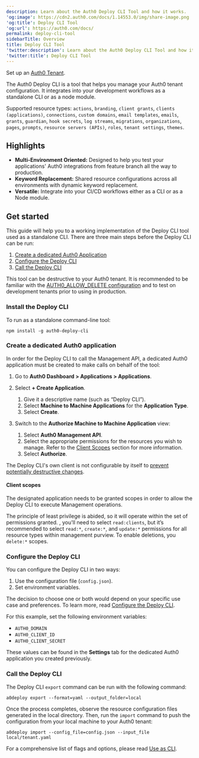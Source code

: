 ```yaml
---
description: Learn about the Auth0 Deploy CLI Tool and how it works.
'og:image': https://cdn2.auth0.com/docs/1.14553.0/img/share-image.png
'og:title': Deploy CLI Tool
'og:url': https://auth0.com/docs/
permalink: deploy-cli-tool
sidebarTitle: Overview
title: Deploy CLI Tool
'twitter:description': Learn about the Auth0 Deploy CLI Tool and how it works.
'twitter:title': Deploy CLI Tool
---
```

<Card title="Before you start">

Set up an [Auth0 Tenant](https://manage.auth0.com/).

</Card>

The Auth0 Deploy CLI is a tool that helps you manage your Auth0 tenant configuration. It integrates into your development workflows as a standalone CLI or as a node module.

Supported resource types: `actions`, `branding`, `client grants`, `clients (applications)`, `connections`, `custom domains`, `email templates`, `emails`, `grants`, `guardian`, `hook secrets`, `log streams`, `migrations`, `organizations`, `pages`, `prompts`, `resource servers (APIs)`, `roles`, `tenant settings`, `themes`.

## Highlights

* **Multi-Environment Oriented:** Designed to help you test your applications' Auth0 integrations from feature branch all the way to production.
* **Keyword Replacement:** Shared resource configurations across all environments with dynamic keyword replacement.
* **Versatile:** Integrate into your CI/CD workflows either as a CLI or as a Node module.

## Get started

This guide will help you to a working implementation of the Deploy CLI tool used as a standalone CLI. There are three main steps before the Deploy CLI can be run:

1. [Create a dedicated Auth0 Application](#create-a-dedicated-auth0-application)
2. [Configure the Deploy CLI](#configure-the-deploy-cli)
3. [Call the Deploy CLI](#call-the-deploy-cli)

<Warning>

This tool can be destructive to your Auth0 tenant. It is recommended to be familiar with the [AUTH0_ALLOW_DELETE configuration](/docs/deploy-monitor/deploy-cli-tool/configure-the-deploy-cli#auth0_allow_delete) and to test on development tenants prior to using in production.

</Warning>

### Install the Deploy CLI

To run as a standalone command-line tool:

`npm install -g auth0-deploy-cli`

### Create a dedicated Auth0 application

In order for the Deploy CLI to call the <Tooltip tip="Management API: A product to allow customers to perform administrative tasks." cta="View Glossary" href="/docs/glossary?term=Management+API">Management API</Tooltip>, a dedicated Auth0 application must be created to make calls on behalf of the tool:

1. Go to **Auth0 Dashboard > Applications > Applications**.
2. Select **+ Create Application**.

   1. Give it a descriptive name (such as “Deploy CLI”).
   2. Select **Machine to Machine Applications** for the **Application Type**.
   3. Select **Create**.
3. Switch to the **Authorize Machine to Machine Application** view:

   1. Select **Auth0 Management API**.
   2. Select the appropriate permissions for the resources you wish to manage. Refer to the [Client Scopes](#client-scopes) section for more information.
   3. Select **Authorize**.

<Callout icon="file-lines" color="#0EA5E9" iconType="regular">

The Deploy CLI's own client is not configurable by itself to [prevent potentially destructive changes](/docs/deploy-monitor/deploy-cli-tool/resource-specific-documentation#client-grants).

</Callout>

#### Client scopes

The designated application needs to be granted scopes in order to allow the Deploy CLI to execute Management operations.

The principle of least privilege is abided, so it will operate within the set of permissions granted. , you'll need to select `read:clients`, but it’s recommended to select `read:*`, `create:*`, and `update:*` permissions for all resource types within management purview. To enable deletions, you `delete:*` scopes.

### Configure the Deploy CLI

You can configure the Deploy CLI in two ways:

1. Use the configuration file (`config.json`).
2. Set environment variables.

The decision to choose one or both would depend on your specific use case and preferences. To learn more, read [Configure the Deploy CLI](/docs/deploy-monitor/deploy-cli-tool/configure-the-deploy-cli).

For this example, set the following environment variables:

* `AUTH0_DOMAIN`
* `AUTH0_CLIENT_ID`
* `AUTH0_CLIENT_SECRET`

These values can be found in the **Settings** tab for the dedicated Auth0 application you created previously.

### Call the Deploy CLI

The Deploy CLI `export` command can be run with the following command:

`a0deploy export --format=yaml --output_folder=local`

Once the process completes, observe the resource configuration files generated in the local directory. Then, run the `import` command to push the configuration from your local machine to your Auth0 tenant:

`a0deploy import --config_file=config.json --input_file local/tenant.yaml`

For a comprehensive list of flags and options, please read [Use as CLI](/docs/deploy-monitor/deploy-cli-tool/use-as-a-cli).